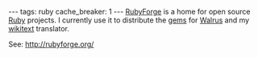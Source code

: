 ---
tags: ruby
cache_breaker: 1
---
[[RubyForge]] is a home for open source [[Ruby]] projects. I currently use it to distribute the [[gems]] for [[Walrus]] and my [[wikitext]] translator.

See: http://rubyforge.org/
